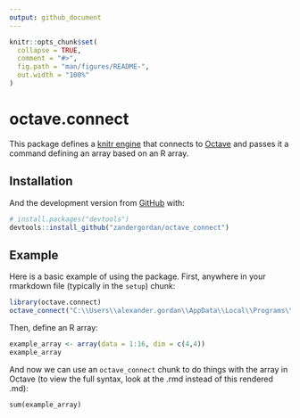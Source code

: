 ```yaml
---
output: github_document
---
```


<!-- README.md is generated from README.Rmd. Please edit that file -->

```r
knitr::opts_chunk$set(
  collapse = TRUE,
  comment = "#>",
  fig.path = "man/figures/README-",
  out.width = "100%"
)
```

# octave.connect

<!-- badges: start -->
<!-- badges: end -->

This package defines a [knitr
engine](https://bookdown.org/yihui/rmarkdown-cookbook/custom-engine.html)
that connects to [Octave](https://www.gnu.org/software/octave/) and
passes it a command defining an array based on an R array.

## Installation

And the development version from [GitHub](https://github.com/) with:

``` r
# install.packages("devtools")
devtools::install_github("zandergordan/octave_connect")
```
## Example

Here is a basic example of using the package. First, anywhere in your rmarkdown file (typically in the `setup`) chunk:

```r
library(octave.connect)
octave_connect("C:\\Users\\alexander.gordan\\AppData\\Local\\Programs\\GNU Octave\\Octave-6.1.0\\mingw64\\bin\\octave")
```

Then, define an R array:

```r
example_array <- array(data = 1:16, dim = c(4,4))
example_array
```

And now we can use an `octave_connect` chunk to do things with the array in Octave (to view the full syntax, look at the .rmd instead of this rendered .md):


```octave_connect
sum(example_array)
```


